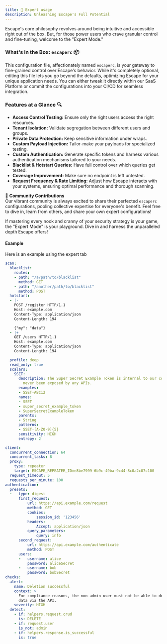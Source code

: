 ```yaml
---
title: 💪 Expert usage
description: Unleashing Escape's Full Potential
---
```


Escape's core philosophy revolves around being intuitive and accessible right out of the box. But, for those power users who crave granular control and fine-tuning, welcome to the "Expert Mode."

### What's in the Box: `escaperc` 📦
This configuration file, affectionately named `escaperc`, is your gateway to fine-grained control over Escape's behavior. While it's completely optional, editing this file lets you go beyond the defaults, optimizing Escape for your unique application needs. You can either tweak it directly within our SaaS Platform or commit the configurations into your CI/CD for seamless integration.

### Features at a Glance 🔍
- **Access Control Testing:** Ensure only the right users access the right resources.
- **Tenant Isolation:** Validate segregation between different users and groups.
- **Private Data Protection:** Keep sensitive information under wraps.
- **Custom Payload Injection:** Tailor-make your payloads for specialized testing.
- **Custom Authentication:** Generate specific tokens and harness various authentication mechanisms tailored to your needs.
- **Blacklist & Hotstart Queries:** Have full control over which queries get tested.
- **Coverage Improvement:** Make sure no endpoint is left untested.
- **Request Frequency & Rate Limiting:** Adjust how Escape interacts with your systems, ensuring optimal performance and thorough scanning.

🌟 **Community Contributions**  
Our vibrant community is always excited to share their perfected `escaperc` configurations, pooling collective expertise for everyone's benefit. Feel free to dive in, learn from others, and share your own expert configurations!

If mastering every nook and cranny of your security strategy is your game, the "Expert Mode" is your playground. Dive in and harness the unparalleled depth Escape offers!

#### Example
Here is an example using the expert tab

```yaml
scan:
  blacklist:
    routes:
    - path: "/a/path/to/blacklist"
      method: GET
    - path: "/another/path/to/blacklist"
      method: POST
  hotstart:
  - |-
    POST /register HTTP/1.1
    Host: example.com
    Content-Type: application/json
    Content-Length: 194

    {"my": "data"}
  - |+
    GET /users HTTP/1.1
    Host: example.com
    Content-Type: application/json
    Content-Length: 194

  profile: deep
  read_only: true
  scalars:
    SSET:
      description: The Super Secret Example Token is internal to our company and should
        never been exposed by any APIs.
      examples:
      - SSET-ABC12
      names:
      - SSET
      - super_secret_example_token
      - SuperSecretExampleToken
      parents:
      - String
      patterns:
      - SSET-[A-Z0-9]{5}
      sensitivity: HIGH
      entropy: 2

client:
  concurrent_connection: 64
  concurrent_tasks: 8
  proxy:
    type: repeater
    target: ESCAPE_REPEATER_ID=e8be7999-6b9c-49ba-9c44-8c0a2c07c100
  request_timeout: 5
  requests_per_minute: 100
authentication:
  presets:
  -   type: digest
      first_request:
          url: https://api.example.com/request
          method: GET
          cookies:
              session_id: '123456'
          headers:
              Accept: application/json
          query_parameters:
              query: info
      second_request:
          url: https://api.example.com/authenticate
          method: POST
      users:
      -   username: alice
          password: aliceSecret
      -   username: bob
          password: bobSecret
checks: 
  alert:
    name: Deletion successful
    context: >
      For compliance reasons, the non admin user must not be able to delete some
      data via the API.
    severity: HIGH
  detect:
    - if: helpers.request.crud
      is: DELETE
    - if: request.user
      is_not: admin
    - if: helpers.response.is_successful
      is: true
```
